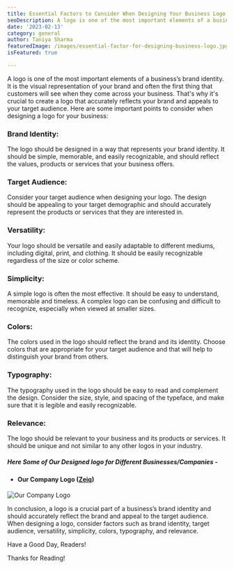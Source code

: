 ```yaml
---
title: Essential Factors to Consider When Designing Your Business Logo
seoDescription: A logo is one of the most important elements of a business’s brand identity. It is the visual representation of your brand and often the first thing that customers will see when they come across your business. That's why it's crucial to create a logo that accurately reflects your brand and appeals to your target audience.
date: '2023-02-13'
category: general
author: Taniya Sharma
featuredImage: /images/essential-factor-for-designing-business-logo.jpg
isFeatured: true

---
```


A logo is one of the most important elements of a business’s brand identity. It is the visual representation of your brand and often the first thing that customers will see when they come across your business. That's why it's crucial to create a logo that accurately reflects your brand and appeals to your target audience. Here are some important points to consider when designing a logo for your business:

### Brand Identity: 
   The logo should be designed in a way that represents your brand identity. It should be simple, memorable, and easily recognizable, and should reflect the values, products or services that your business offers.

### Target Audience: 
   Consider your target audience when designing your logo. The design should be appealing to your target demographic and should accurately represent the products or services that they are interested in.
### Versatility: 
   Your logo should be versatile and easily adaptable to different mediums, including digital, print, and clothing. It should be easily recognizable regardless of the size or color scheme.
### Simplicity: 
   A simple logo is often the most effective. It should be easy to understand, memorable and timeless. A complex logo can be confusing and difficult to recognize, especially when viewed at smaller sizes.
### Colors: 
   The colors used in the logo should reflect the brand and its identity. Choose colors that are appropriate for your target audience and that will help to distinguish your brand from others.
### Typography: 
   The typography used in the logo should be easy to read and complement the design. Consider the size, style, and spacing of the typeface, and make sure that it is legible and easily recognizable.
### Relevance: 
   The logo should be relevant to your business and its products or services. It should be unique and not similar to any other logos in your industry.

##### Here Some of Our Designed logo for Different Businesses/Companies - 

- #### Our Company Logo ([**Zeiq**](https://www.zeiq.co/))
![Our Company Logo](../images/Zeiq-blog-logo.png)

In conclusion, a logo is a crucial part of a business’s brand identity and should accurately reflect the brand and appeal to the target audience. When designing a logo, consider factors such as brand identity, target audience, versatility, simplicity, colors, typography, and relevance.

Have a Good Day, Readers!

Thanks for Reading!
